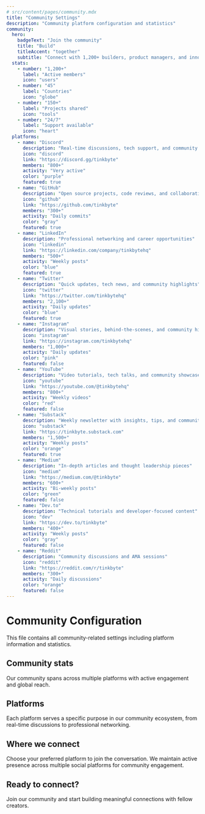 ```yaml
---
# src/content/pages/community.mdx
title: "Community Settings"
description: "Community platform configuration and statistics"
community:
  hero:
    badgeText: "Join the community"
    title: "Build"
    titleAccent: "together"
    subtitle: "Connect with 1,200+ builders, product managers, and innovators from 45 countries. Share knowledge, get feedback, and grow your network."
  stats:
    - number: "1,200+"
      label: "Active members"
      icon: "users"
    - number: "45"
      label: "Countries"
      icon: "globe"
    - number: "150+"
      label: "Projects shared"
      icon: "tools"
    - number: "24/7"
      label: "Support available"
      icon: "heart"
  platforms:
    - name: "Discord"
      description: "Real-time discussions, tech support, and community hangouts"
      icon: "discord"
      link: "https://discord.gg/tinkbyte"
      members: "800+"
      activity: "Very active"
      color: "purple"
      featured: true
    - name: "GitHub"
      description: "Open source projects, code reviews, and collaboration"
      icon: "github"
      link: "https://github.com/tinkbyte"
      members: "300+"
      activity: "Daily commits"
      color: "gray"
      featured: true
    - name: "LinkedIn"
      description: "Professional networking and career opportunities"
      icon: "linkedin"
      link: "https://linkedin.com/company/tinkbytehq"
      members: "500+"
      activity: "Weekly posts"
      color: "blue"
      featured: true
    - name: "Twitter"
      description: "Quick updates, tech news, and community highlights"
      icon: "twitter"
      link: "https://twitter.com/tinkbytehq"
      members: "2,100+"
      activity: "Daily updates"
      color: "blue"
      featured: true
    - name: "Instagram"
      description: "Visual stories, behind-the-scenes, and community highlights"
      icon: "instagram"
      link: "https://instagram.com/tinkbytehq"
      members: "1,000+"
      activity: "Daily updates"
      color: "pink"
      featured: false
    - name: "YouTube"
      description: "Video tutorials, tech talks, and community showcases"
      icon: "youtube"
      link: "https://youtube.com/@tinkbytehq"
      members: "800+"
      activity: "Weekly videos"
      color: "red"
      featured: false
    - name: "Substack"
      description: "Weekly newsletter with insights, tips, and community news"
      icon: "substack"
      link: "https://tinkbyte.substack.com"
      members: "1,500+"
      activity: "Weekly posts"
      color: "orange"
      featured: true
    - name: "Medium"
      description: "In-depth articles and thought leadership pieces"
      icon: "medium"
      link: "https://medium.com/@tinkbyte"
      members: "600+"
      activity: "Bi-weekly posts"
      color: "green"
      featured: false
    - name: "Dev.to"
      description: "Technical tutorials and developer-focused content"
      icon: "dev"
      link: "https://dev.to/tinkbyte"
      members: "400+"
      activity: "Weekly posts"
      color: "gray"
      featured: false
    - name: "Reddit"
      description: "Community discussions and AMA sessions"
      icon: "reddit"
      link: "https://reddit.com/r/tinkbyte"
      members: "300+"
      activity: "Daily discussions"
      color: "orange"
      featured: false
---
```


# Community Configuration

This file contains all community-related settings including platform information and statistics.

## Community stats

Our community spans across multiple platforms with active engagement and global reach.

## Platforms

Each platform serves a specific purpose in our community ecosystem, from real-time discussions to professional networking.

## Where we connect

Choose your preferred platform to join the conversation. We maintain active presence across multiple social platforms for community engagement.

## Ready to connect?

Join our community and start building meaningful connections with fellow creators.